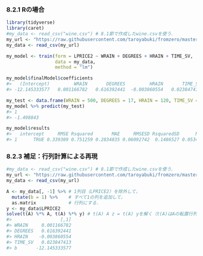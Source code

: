 ### 8.2.1 Rの場合

```r
library(tidyverse)
library(caret)
#my_data <- read_csv("wine.csv") # 8.1節で作成したwine.csvを使う．
my_url <- "https://raw.githubusercontent.com/taroyabuki/fromzero/master/data/wine.csv"
my_data <- read_csv(my_url)

my_model <- train(form = LPRICE2 ~ WRAIN + DEGREES + HRAIN + TIME_SV,
                  data = my_data,
                  method = "lm")
```

```r
my_model$finalModel$coefficients
#>   (Intercept)         WRAIN       DEGREES         HRAIN       TIME_SV 
#> -12.145333577   0.001166782   0.616392441  -0.003860554   0.023847413 
```

```r
my_test <- data.frame(WRAIN = 500, DEGREES = 17, HRAIN = 120, TIME_SV = 2)
my_model %>% predict(my_test)
#> 1 
#> -1.498843 
```

```r
my_model$results
#>   intercept     RMSE Rsquared       MAE     RMSESD RsquaredSD      MAESD
#> 1      TRUE 0.339309 0.751259 0.2834835 0.06092742  0.1486527 0.05348568
```

### 8.2.3 補足：行列計算による再現

```r
#my_data <- read_csv("wine.csv") # 8.1節で作成したwine.csvを使う．
my_url <- "https://raw.githubusercontent.com/taroyabuki/fromzero/master/data/wine.csv"
my_data <- read_csv(my_url)

A <- my_data[, -1] %>% # 1列目（LPRICE2）を除外して，
  mutate(b = 1) %>%    # すべて1の列を追加して，
  as.matrix            # 行列にする．
y <- my_data$LPRICE2
solve(t(A) %*% A, t(A) %*% y) # t(A) A z = t(A) yを解く（t(A)はAの転置行列）
#>                  [,1]
#> WRAIN     0.001166782
#> DEGREES   0.616392441
#> HRAIN    -0.003860554
#> TIME_SV   0.023847413
#> b       -12.145333577
```

